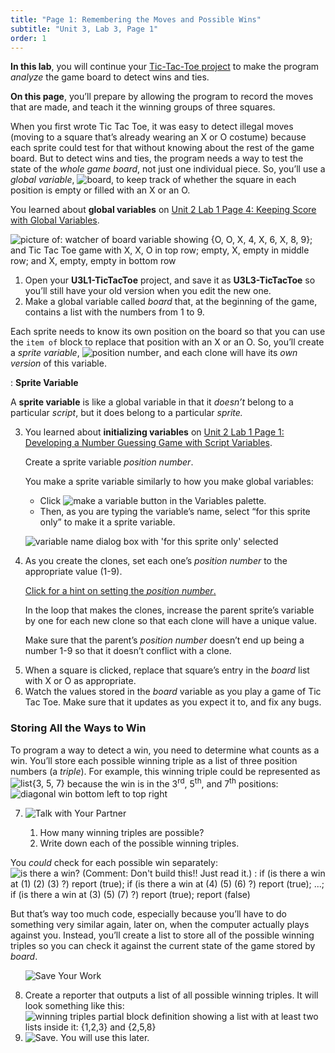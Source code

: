 ```yaml
---
title: "Page 1: Remembering the Moves and Possible Wins"
subtitle: "Unit 3, Lab 3, Page 1"
order: 1
---
```


::: learn
<p><strong>In this lab</strong>, you will continue your
<a href="/unit-3/lab-1/5-building-tic-tac-toe.html" title="Building a Tic-Tac-Toe Board">Tic-Tac-Toe
project</a> to make the program <em>analyze</em> the game board to
detect wins and ties.</p>

<p><strong>On this page</strong>, you'll prepare by allowing the program
to record the moves that are made, and teach it the winning groups of
three squares.</p>
:::

<p>

When you first wrote Tic Tac Toe, it was easy to detect illegal moves
(moving to a square that's already wearing an X or O costume) because
each sprite could test for that without knowing about the rest of the
game board. But to detect wins and ties, the program needs a way to test
the state of the <em>whole game board</em>, not just one individual
piece. So, you'll use a <em>global variable</em>,
<img src="/img/5-algorithms/board.png" title="board" alt="board"/>,
to keep track of whether the square in each position is empty or filled
with an X or an O.<br />

::: sidenote
<p>You learned about <strong>global variables</strong> on
<a href="/unit-2/lab-1/4-keeping-score.html" title="Unit 2 Lab 1 Page 4: Keeping Score with Global Variables">Unit
2 Lab 1 Page 4: Keeping Score with Global Variables</a>.</p>
:::

<img src="/img/3-lists/ttt-board-var.png" title="picture of: watcher of board variable showing {O, O, X, 4, X, 6, X, 8, 9}; and Tic Tac Toe game with X, X, O in top row; empty, X, empty in middle row; and X, empty, empty in bottom row" alt="picture of: watcher of board variable showing {O, O, X, 4, X, 6, X, 8, 9}; and Tic Tac Toe game with X, X, O in top row; empty, X, empty in middle row; and X, empty, empty in bottom row" class="ms-4 noshadow"/>

</p>

::: {#first .forYouToDo}
<ol>

<li>Open your <strong>U3L1-TicTacToe</strong> project, and save it as
<strong>U3L3-TicTacToe</strong> so you'll still have your old version
when you edit the new one.</li>

<li>Make a global variable called <var>board</var> that, at the
beginning of the game, contains a list with the numbers from 1 to
9.<br /></li>

</ol>
:::

<p>Each sprite needs to know its own position on the board so that you
can use the <code>item of</code> block to replace that position with an
X or an O. So, you'll create a <em>sprite variable</em>,
<img src="/img/3-lists/position-number.png" title="position number" alt="position number" class="inline py-0"/>,
and each clone will have its <em>own version</em> of this variable.</p>

::: vocabFullWidth
: <strong>Sprite Variable</strong>

<p>A <strong>sprite variable</strong> is like a global variable in that
it <em>doesn't</em> belong to a particular <em>script</em>, but it does
belong to a particular <em>sprite.</em></p>
:::

::: forYouToDo
<ol start="3">

<li>

::: sidenote
<p>You learned about <strong>initializing variables</strong> on
<a href="/unit-2/lab-1/1-number-guessing-game.html" title="Unit 2 Lab 1 Page 1: Developing a Number Guessing Game with Script Variables">Unit
2 Lab 1 Page 1: Developing a Number Guessing Game with Script
Variables</a>.</p>
:::

Create a sprite variable <var>position number</var>.

::: narrower
<p>

You make a sprite variable similarly to how you make global variables:

<ul>

<li>Click
<img src="/img/1-introduction/make-a-variable.png" title="make a variable button" alt="make a variable button" class="inline py-0 noshadow"/>
in the Variables palette.</li>

<li>Then, as you are typing the variable's name, select "for this sprite
only" to make it a sprite variable.</li>

</ul>

</p>

<img src="/img/3-lists/square-number-var.png" title="variable name dialog box with &apos;for this sprite only&apos; selected" alt="variable name dialog box with &apos;for this sprite only&apos; selected" class="ms-4"/><br />
:::

</li>

<li>

As you create the clones, set each one's <var>position number</var> to
the appropriate value (1-9).<br />

::: endnote
<a href="#hint-1" data-bs-toggle="collapse" class="collapsed" title="Hint">Click
for a hint on setting the <var>position number</var>.</a>

::: {#hint-1 .collapse}
In the loop that makes the clones, increase the parent sprite's variable
by one for each new clone so that each clone will have a unique value.
:::
:::

::: takeNote
Make sure that the parent's <var>position number</var> doesn't end up
being a number 1-9 so that it doesn't conflict with a clone.
:::

</li>

<li>When a square is clicked, replace that square's entry in the
<var>board</var> list with X or O as appropriate.</li>

<li>Watch the values stored in the <var>board</var> variable as you play
a game of Tic Tac Toe. Make sure that it updates as you expect it to,
and fix any bugs.</li>

</ol>
:::

<h3>Storing All the Ways to Win</h3>

<p>To program a way to detect a win, you need to determine what counts
as a win. You'll store each possible winning triple as a list of three
position numbers (a <em>triple</em>). For example, this winning triple
could be represented as
<img src="/img/3-lists/{3,5,7}.png" title="list{3, 5, 7}" alt="list{3, 5, 7}"/>
because the win is in the 3<sup>rd</sup>, 5<sup>th</sup>, and
7<sup>th</sup> positions:<br />
<img src="/img/3-lists/winning-combo-357.png" title="diagonal win bottom left to top right" alt="diagonal win bottom left to top right" class="ms-4 noshadow"/><br /></p>

::: forYouToDo
<ol start="7">

<li>

<img src="/img/icons/talk-with-your-partner.png" title="Talk with Your Partner" alt="Talk with Your Partner" class="inline"/>

<ol>

<li>How many winning triples are possible?</li>

<li>Write down each of the possible winning triples.</li>

</ol>

</li>

</ol>
:::

<p>You <em>could</em> check for each possible win separately:<br />
<img src="/img/3-lists/silly-check-win.png" title="is there a win? (Comment: Don&apos;t build this!! Just read it.) : if (is there a win at (1) (2) (3) ?) report (true); if (is there a win at (4) (5) (6) ?) report (true); ...; if (is there a win at (3) (5) (7) ?) report (true); report (false)" alt="is there a win? (Comment: Don&apos;t build this!! Just read it.) : if (is there a win at (1) (2) (3) ?) report (true); if (is there a win at (4) (5) (6) ?) report (true); ...; if (is there a win at (3) (5) (7) ?) report (true); report (false)" class="ms-4"/></p>

<p>But that's way too much code, especially because you'll have to do
something very similar again, later on, when the computer actually plays
against you. Instead, you'll create a list to store all of the possible
winning triples so you can check it against the current state of the
game stored by <var>board</var>.</p>

::: forYouToDo
<ol start="8">

<img src="/img/icons/save-mini.png" title="Save Your Work" alt="Save Your Work" class="float-end"/>

<li>Create a reporter that outputs a list of all possible winning
triples. It will look something like this:<br />
<img src="/img/3-lists/winning-triples.png" title="winning triples partial block definition showing a list with at least two lists inside it: {1,2,3} and {2,5,8}" alt="winning triples partial block definition showing a list with at least two lists inside it: {1,2,3} and {2,5,8}" class="ms-4"/></li>

<li><img src="/img/icons/save-use-later.png" title="Save. You will use this later." alt="Save. You will use this later." class="inline"/></li>

</ol>
:::
